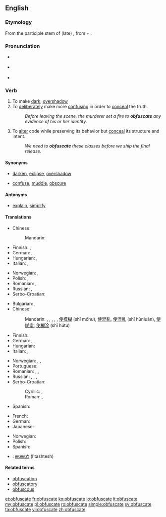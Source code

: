 ==English==
{{was wotd|2007|July|6}}

===Etymology===
From the participle stem of (late) {{etyl|la}} {{term|obfuscare}}, from {{term|ob-}} + {{term|fuscare||darken}}.

===Pronunciation===
* {{a|UK}} {{IPA|/ˈɒbfʌskeɪt/|/ˈɒbfəskeɪt/}}
* {{a|US}} {{IPA|/ˈɑːbfʌskeɪt/|/ˈɑːbfəskeɪt/}}
* {{audio|en-us-obfuscate.ogg|Audio (US)}}

===Verb===
{{en-verb|obfuscat|ing}}

# To make [[dark]]; [[overshadow]]
# To [[deliberately]] make more [[confusing]] in order to [[conceal]] the truth.
#: ''Before leaving the scene, the murderer set a fire to '''obfuscate''' any evidence of his or her identity.''
# {{computing}} To [[alter]] code while preserving its behavior but [[conceal]] its structure and intent.
#: ''We need to '''obfuscate''' these classes before we ship the final release.''

====Synonyms====
* {{sense|to make dark}} [[darken]], [[eclipse]], [[overshadow]]
* {{sense|to deliberately make more confusing}} [[confuse]], [[muddle]], [[obscure]]

====Antonyms====
* {{sense|to deliberately make less confusing}} [[explain]], [[simplify]]

====Translations====
{{trans-top|make dark}}
* Chinese:
*: Mandarin: {{t|cmn|弄暗|tr=nòng'àn|sc=Hani}}
* Finnish: {{t-|fi|varjostaa}}, {{t-|fi|pimentää}}
* German: {{t-|de|verfinstern}}, {{t-|de|verdunkeln}}
* Hungarian: {{t|hu|elhomályosít}}, {{t|hu|elsötétít}}
* Italian: {{t-|it|ottenebrare}}, {{t-|it|offuscare}}
{{trans-mid}}
* Norwegian: {{t|no|formørke}}, {{t|no|overskygge}}
* Polish: {{t|pl|zaciemniać}}, {{t|pl|zaciemnić}}
* Romanian: {{t|ro|întuneca}}, {{t|ro|umbri}}
* Russian: {{t|ru|затемнять|tr=zatemnját'}} {{impf}}, {{t|ru|затемнить|tr=zatemnít'}} {{pf.}}
* Serbo-Croatian: {{t|sh|zatamniti}}
{{trans-bottom}}

{{trans-top|make confusing}}
* Bulgarian: {{t+|bg|обърквам}}, {{t+|bg|смущавам}}
* Chinese:
*: Mandarin: {{t-|cmn|混淆|tr=hùnxiáo|sc=Hani}}, {{t|cmn|弄亂|sc=Hani}}, {{t|cmn|弄乱|tr=nòngluàn|sc=Hani}}, {{t|cmn|搞亂|sc=Hani}}, {{t|cmn|搞乱|tr=gǎoluàn|sc=Hani}}, [[使]][[模糊]] (shǐ móhu), [[使]][[混亂]], [[使]][[混乱]] (shǐ hùnluàn), [[使]][[糊塗]], [[使]][[糊涂]] (shǐ hútu)
* Finnish: {{t+|fi|peittää}}
* German: {{t-|de|verdunkeln}}, {{t+|de|verschleiern}}
* Hungarian: {{t|hu|összezavar}}
* Italian: {{t-|it|offuscare}}, {{t-|it|ottenebrare}}
{{trans-mid}}
* Norwegian: {{t|no|forkludre}}, {{t|no|forvirre}}, {{t|no|tåkelegge}}
* Portuguese: {{t+|pt|ofuscar}}
* Romanian: {{t|ro|confunda}}, {{t|ro|încurca}}, {{t|ro|zăpăci}}
* Russian: {{t|ru|запутывать|tr=zapútyvat'}} {{impf}}, {{t|ru|запутать|tr=zapútat'}} {{pf.}}, {{t|ru|сбивать с толку|tr=sbivát' s tólku}} {{impf}}, {{t|ru|сбить с толку|tr=sbit' s tólku}} {{pf.}}
* Serbo-Croatian:
*: Cyrillic: {{t|sh|сакрити|alt=са̀крити}}, {{t|sh|замрљати|}}
*: Roman: {{t|sh|sakriti|alt=sàkriti}}, {{t|sh|zamrljati|}}
* Spanish: {{t|es|ofuscar}}
{{trans-bottom}}

{{trans-top|alter code}}
* French: {{t+|fr|obscurcir}}
* German: {{t-|de|obfuskieren}}
* Japanese: {{t|ja|難読化する|tr=なんどくかする, nandokuka suru|sc=Jpan}}
{{trans-mid}}
* Norwegian: {{t|no|obfuskere}}
* Polish: {{t|pl|zaciemniać}}
* Spanish: {{t|es|ofuscar}}
{{trans-bottom}}

{{checktrans-top}}
* {{ttbc|he}}: [[לטשטש]] (l'tashtesh)
{{trans-bottom}}

====Related terms====
* [[obfuscation]]
* [[obfuscatory]]
* [[obfuscous]]

[[et:obfuscate]]
[[fr:obfuscate]]
[[ko:obfuscate]]
[[io:obfuscate]]
[[it:obfuscate]]
[[my:obfuscate]]
[[pl:obfuscate]]
[[ro:obfuscate]]
[[simple:obfuscate]]
[[sv:obfuscate]]
[[ta:obfuscate]]
[[vi:obfuscate]]
[[zh:obfuscate]]